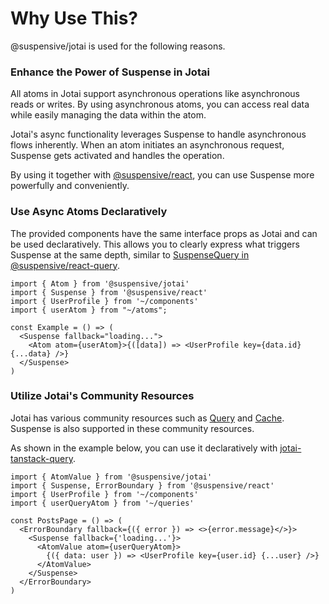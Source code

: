 
# Why Use This?

@suspensive/jotai is used for the following reasons.

<Steps>

### Enhance the Power of Suspense in Jotai

All atoms in Jotai support asynchronous operations like asynchronous reads or writes. By using asynchronous atoms, you can access real data while easily managing the data within the atom.

Jotai's async functionality leverages Suspense to handle asynchronous flows inherently. When an atom initiates an asynchronous request, Suspense gets activated and handles the operation.

By using it together with [@suspensive/react](https://suspensive.org/en/docs/react/motivation), you can use Suspense more powerfully and conveniently.

### Use Async Atoms Declaratively

The provided components have the same interface props as Jotai and can be used declaratively. This allows you to clearly express what triggers Suspense at the same depth, similar to [SuspenseQuery in @suspensive/react-query](https://suspensive.org/ko/docs/react-query/SuspenseQuery).

```tsx
import { Atom } from '@suspensive/jotai'
import { Suspense } from '@suspensive/react'
import { UserProfile } from '~/components'
import { userAtom } from "~/atoms";

const Example = () => (
  <Suspense fallback="loading...">
    <Atom atom={userAtom}>{([data]) => <UserProfile key={data.id} {...data} />}
  </Suspense>
)
```

### Utilize Jotai's Community Resources

Jotai has various community resources such as [Query](https://jotai.org/docs/extensions/query) and [Cache](https://jotai.org/docs/extensions/cache). Suspense is also supported in these community resources.

As shown in the example below, you can use it declaratively with [jotai-tanstack-query](https://github.com/jotaijs/jotai-tanstack-query).

```tsx
import { AtomValue } from '@suspensive/jotai'
import { Suspense, ErrorBoundary } from '@suspensive/react'
import { UserProfile } from '~/components'
import { userQueryAtom } from '~/queries'

const PostsPage = () => (
  <ErrorBoundary fallback={({ error }) => <>{error.message}</>}>
    <Suspense fallback={'loading...'}>
      <AtomValue atom={userQueryAtom}>
        {({ data: user }) => <UserProfile key={user.id} {...user} />}
      </AtomValue>
    </Suspense>
  </ErrorBoundary>
)
```

</Steps>
